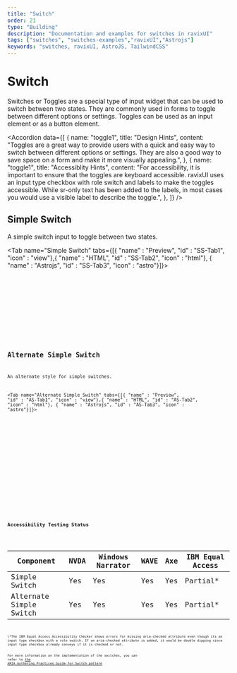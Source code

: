 ```yaml
---
title: "Switch"
order: 21
type: "Building"
description: "Documentation and examples for switches in ravixUI"
tags: ["switches", "switches-examples","ravixUI","Astrojs"]
keywords: "switches, ravixUI, AstroJS, TailwindCSS"
---
```



# Switch

Switches or Toggles are a special type of input widget that can be used to switch between two states. They are commonly used in forms to toggle between different options or settings. Toggles can be used as an input element or as a button element.

<Accordion
  data={[
    {
      name: "toggle1",
      title: "Design Hints",
      content:
        "Toggles are a great way to provide users with a quick and easy way to switch between different options or settings. They are also a good way to save space on a form and make it more visually appealing.",
    },
    {
      name: "toggle1",
      title: "Accessiblity Hints",
      content:
        "For accessibility, it is important to ensure that the toggles are keyboard accessible. ravixUI uses an input type checkbox with role switch and labels to make the toggles accessible. While sr-only text has been added to the labels, in most cases you would use a visible label to describe the toggle.",
    },
  ]}
/>

## Simple Switch

A simple switch input to toggle between two states.

<Tab name="Simple Switch" tabs={[{ "name" : "Preview", "id" : "SS-Tab1", "icon" : "view"},{ "name" : "HTML", "id" : "SS-Tab2", "icon" : "html"}, { "name" : "Astrojs", "id" : "SS-Tab3", "icon" : "astro"}]}>

<section id ="SS-Tab1-panel" role="tabpanel" data-role="tabpanel" aria-labelledby="SS-Tab1">
<div class="flex items-center justify-center p-6">
<Toggle />
</div>

</section>

<section id ="SS-Tab2-panel" role="tabpanel" data-role="tabpanel" aria-labelledby="SS-Tab2" class="hidden">

<Code code={ToggleCode} lang="html" wrap="true" data-pagefind-ignore />

</section>

<section id ="SS-Tab3-panel" role="tabpanel" data-role="tabpanel" aria-labelledby="SS-Tab3" class="hidden">

<Code
  code={ToggleCodeAstro}
  lang="astro"
  title="SimpleSwitch.astro"
  wrap="true"
  data-pagefind-ignore
/>

</section>

</Tab>

## Alternate Simple Switch

An alternate style for simple switches.

<Tab name="Alternate Simple Switch" tabs={[{ "name" : "Preview", "id" : "AS-Tab1", "icon" : "view"},{ "name" : "HTML", "id" : "AS-Tab2", "icon" : "html"}, { "name" : "Astrojs", "id" : "AS-Tab3", "icon" : "astro"}]}>

<section id ="AS-Tab1-panel" role="tabpanel" data-role="tabpanel" aria-labelledby="AS-Tab1">
<div class="flex items-center justify-center p-6">
<ToggleAlt />
</div>

</section>

<section id ="AS-Tab2-panel" role="tabpanel" data-role="tabpanel" aria-labelledby="AS-Tab2" class="hidden">

<Code code={ToggleAltCode} lang="html" wrap="true" data-pagefind-ignore />

</section>

<section id ="AS-Tab3-panel" role="tabpanel" data-role="tabpanel" aria-labelledby="AS-Tab3" class="hidden">

<Code
  code={ToggleAltCodeAstro}
  lang="astro"
  title="AlternateSimpleSwitch.astro"
  wrap="true"
  data-pagefind-ignore
/>

</section>

</Tab>

## Accessibility Testing Status

<TableWrapper>

| Component               | NVDA | Windows Narrator | WAVE | Axe | IBM Equal Access |
| ----------------------- | ---- | ---------------- | ---- | --- | ---------------- |
| Simple Switch           | Yes  | Yes              | Yes  | Yes | Partial\*        |
| Alternate Simple Switch | Yes  | Yes              | Yes  | Yes | Partial\*        |

</TableWrapper>
\*The IBM Equal Access Accessibility Checker shows errors for missing aria-checked attribute even though its an input type checkbox with a role switch. If an aria-checked attribute is added, it would be double dipping since input type checkbox already conveys if it is checked or not.

For more information on the implementation of the switches, you can refer to [the ARIA Authoring Practices Guide for Switch pattern](https://www.w3.org/WAI/ARIA/apg/patterns/switch/)
